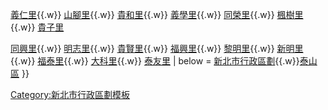 {{Navbox
  |name  = 新北市泰山區
  |title = [[泰山區 (台灣)|泰山區]]行政區劃
  |image =
  |state = auto
  |style = width: 100%
  <!--|above = [[新北市政府|市政府所在地]]：[[板橋區 (台灣)|板橋區]]-->
  |group1 = [[里 (中華民國)|里]]
  | list1 = {{nowrap begin}}[[全興里 (新北市)|全興里]]{{.w}} [[義仁里]]{{.w}} [[山腳里]]{{.w}} [[貴和里]]{{.w}} [[義學里 (新北市)|義學里]]{{.w}} [[同榮里]]{{.w}} [[楓樹里 (泰山區)|楓樹里]]{{.w}} [[貴子里]]{{nowrap end}}

{{nowrap begin}}[[同興里]]{{.w}} [[明志里 (泰山區)|明志里]]{{.w}} [[貴賢里]]{{.w}} [[福興里 (新北市泰山區)|福興里]]{{.w}} [[黎明里 (新北市)|黎明里]]{{.w}} [[新明里]]{{.w}} [[福泰里]]{{.w}} [[大科里]]{{.w}} [[泰友里]]{{nowrap end}}
| below = [[:Category:新北市行政區劃|新北市行政區劃]]{{.w}}[[:Category:泰山區 (臺灣)|泰山區]]
}}<noinclude>
[[Category:新北市行政區劃模板‎]]
[[Category:泰山區 (臺灣)| ]]
